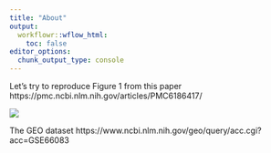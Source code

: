 ```yaml
---
title: "About"
output:
  workflowr::wflow_html:
    toc: false
editor_options:
  chunk_output_type: console
---
```


Let's try to reproduce Figure 1 from this paper https://pmc.ncbi.nlm.nih.gov/articles/PMC6186417/

![](imgs/emss-79986-f001.jpg)

The GEO dataset https://www.ncbi.nlm.nih.gov/geo/query/acc.cgi?acc=GSE66083
